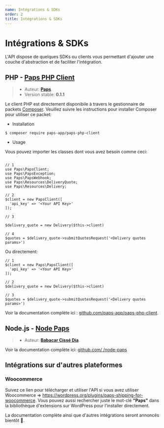 ```yaml
---
name: Intégrations & SDKs
order: 2
title: Intégrations & SDKs
---
```


# Intégrations & SDKs

L'API dispose de quelques SDKs ou clients vous permettant d'ajouter une couche d'abstraction et de faciliter l'intégration.

## PHP - [Paps PHP Client](https://github.com/paps-app/paps-php-client)

> - Auteur: [**Paps**](https://paps.sn).
> - Version stable: **0.1.1**

Le client PHP est directement disponibile à travers le gestionnaire de packets [Composer](https://getcomposer.org/). Veuillez suivre les instructions pour installer Composer pour utiliser ce packet:

- Installation

```
$ composer require paps-app/paps-php-client
```

- Usage

Vous pouvez importer les classes dont vous avez besoin comme ceci:

```

// 1
use Paps\PapsClient;
use Paps\PapsException;
use Paps\PapsWebhook;
use Paps\Resources\DeliveryQuote;
use Paps\Resources\Delivery;

// 2
$client = new PapsClient([
  'api_key' => '<Your API Key>'
]);

// 3

$delivery_quote = new Delivery($this->client)

// 4
$quotes = $delivery_quote->submitQuotesRequest('<Delivery quotes params>')

```

Ou directement:

```
// 1
$client = new Paps\PapsClient([
  'api_key' => '<Your API Key>'
]);

// 2
$delivery_quote = new Delivery($this->client)

// 3
$quotes = $delivery_quote->submitQuotesRequest('<Delivery quotes params>')

```

Voir la documentation complète ici : [github.com/paps-app/paps-php-client](https://github.com/paps-app/paps-php-client).

## Node.js - [Node Paps](https://github.com/babacarcissedia/node-paps)

> - Auteur: [**Babacar Cissé Dia**](https://bcd.dev).

Voir la documentation complète ici: [github.com/
/node-paps](https://github.com/babacarcissedia/node-paps)

## Intégrations sur d'autres plateformes

### Woocommerce

Suivez ce lien pour télécharger et utiliser l'API si vous avez utiliser Woocommerce => https://wordpress.org/plugins/paps-shipping-for-woocommerce. Vous pouvez aussi rechercher juste le mot-clé **"Paps"** dans la bibliothèque d'extensions sur WordPress pour l'installer directement.

La documentation complète ainsi que d'autres intégrations seront annoncés bientôt 🤗.
